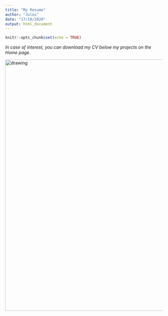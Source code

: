 ```yaml
---
title: "My Resume"
author: "Jules"
date: "17/10/2020"
output: html_document
---
```


```r
knitr::opts_chunk$set(echo = TRUE)
```

 *In case of interest, you can download my CV below my projects on the Home page.*

<img src="Jules Noel - Resume.jpg" alt="drawing" width="800"/>
